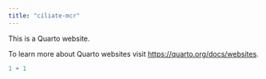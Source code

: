 ```yaml
---
title: "ciliate-mcr"
---
```


This is a Quarto website.

To learn more about Quarto websites visit <https://quarto.org/docs/websites>.

```r
1 + 1
```
